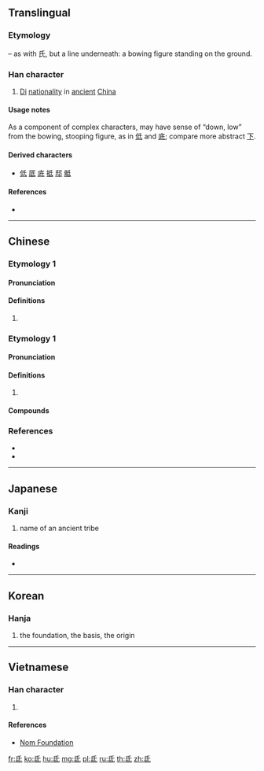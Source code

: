 ==Translingual==

===Etymology===
{{Han compound|氏|t1=(bowing figure)|一|ls=p}} – as with 氏, but a line underneath: a bowing figure standing on the ground.

===Han character===
{{Han char|rn=83|rad=氏|as=01|sn=5|four=72740|canj=HPM,HVPI|ids=⿱氏丶, ⿱氏一}}

# [[w:Di (Five Barbarians)|Di]] [[nationality]] in [[ancient]] [[China]]

====Usage notes====
As a component of complex characters, may have sense of “down, low” from the bowing, stooping figure, as in [[低]] and [[底]]; compare more abstract [[下]].

====Derived characters====
* [[低]] [[厎]] [[底]] [[抵]] [[邸]] [[骶]]

====References====
* {{Han ref|kx=0597.190|dkj=17027|dj=0988.310|hdz=32130.020|uh=6C10|ud=27664|bh=A5C2|bd=42434}}

----

==Chinese==
{{zh-forms}}

===Etymology 1===

====Pronunciation====
{{zh-pron
|m=dī
|c=dai1
|mn=te
|mc=2
|oc=1
|cat=
}}
{{attention|zh|what is mc reading 1 (mandarin reflex "zhi")?}}

====Definitions====
{{zh-hanzi}}

# {{rfdef|zh}}

===Etymology 1===

====Pronunciation====
{{zh-pron
|m=dǐ
|c=dai2
|mn=
|mc=
|oc=2
|cat=
}}

====Definitions====
{{zh-hanzi}}

# {{rfdef|zh}}


====Compounds====
{{zh-der|氐羌}}

===References===
* {{R:twedu|A02110}}
* {{R:yue:Hanzi}}

----

==Japanese==

===Kanji===
{{ja-kanji|grade=|rs=氏01}}

# name of an ancient tribe

====Readings====
* {{ja-readings|on=[[てい]] (tei), [[たい]] (tai), [[し]] (shi), [[ち]] (chi)|kun=[[ふもと]] (fumoto)}}

----

==Korean==

===Hanja===
{{ko-hanja|hangeul=저|eumhun=|rv=jeo|mr=chŏ|y=ce}}

# the foundation, the basis, the origin

----

==Vietnamese==

===Han character===
{{vi-readings|rs=氏01| hanviet = đê}}

# {{defn|lang=vi|sort=氏01}}

====References====
*[http://nomfoundation.org/common/nom_details.php?codepoint=6c10 Nom Foundation]

[[fr:氐]]
[[ko:氐]]
[[hu:氐]]
[[mg:氐]]
[[pl:氐]]
[[ru:氐]]
[[th:氐]]
[[zh:氐]]